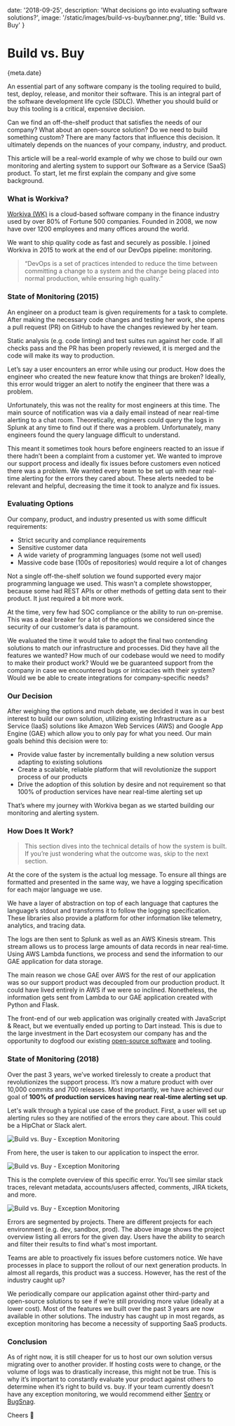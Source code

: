 
date: '2018-09-25',
description: 'What decisions go into evaluating software solutions?',
image: '/static/images/build-vs-buy/banner.png',
title: 'Build vs. Buy'
}


# Build vs. Buy

<Date>{meta.date}</Date>

An essential part of any software company is the tooling required to build, test, deploy, release, and monitor their software. This is an integral part of the software development life cycle (SDLC). Whether you should build or buy this tooling is a critical, expensive decision.

Can we find an off-the-shelf product that satisfies the needs of our company? What about an open-source solution? Do we need to build something custom? There are many factors that influence this decision. It ultimately depends on the nuances of your company, industry, and product.

This article will be a real-world example of why we chose to build our own monitoring and alerting system to support our Software as a Service (SaaS) product. To start, let me first explain the company and give some background.

### What is Workiva?

[Workiva (WK)](https://www.workiva.com/) is a cloud-based software company in the finance industry used by over 80% of Fortune 500 companies. Founded in 2008, we now have over 1200 employees and many offices around the world.

We want to ship quality code as fast and securely as possible. I joined Workiva in 2015 to work at the end of our DevOps pipeline: monitoring.

> “DevOps is a set of practices intended to reduce the time between committing a change to a system and the change being placed into normal production, while ensuring high quality.”

### State of Monitoring (2015)

An engineer on a product team is given requirements for a task to complete. After making the necessary code changes and testing her work, she opens a pull request (PR) on GitHub to have the changes reviewed by her team.

Static analysis (e.g. code linting) and test suites run against her code. If all checks pass and the PR has been properly reviewed, it is merged and the code will make its way to production.

Let’s say a user encounters an error while using our product. How does the engineer who created the new feature know that things are broken? Ideally, this error would trigger an alert to notify the engineer that there was a problem.

Unfortunately, this was not the reality for most engineers at this time. The main source of notification was via a daily email instead of near real-time alerting to a chat room. Theoretically, engineers could query the logs in Splunk at any time to find out if there was a problem. Unfortunately, many engineers found the query language difficult to understand.

This meant it sometimes took hours before engineers reacted to an issue if there hadn’t been a complaint from a customer yet. We wanted to improve our support process and ideally fix issues before customers even noticed there was a problem. We wanted every team to be set up with near real-time alerting for the errors they cared about. These alerts needed to be relevant and helpful, decreasing the time it took to analyze and fix issues.

### Evaluating Options

Our company, product, and industry presented us with some difficult requirements:

-   Strict security and compliance requirements
-   Sensitive customer data
-   A wide variety of programming languages (some not well used)
-   Massive code base (100s of repositories) would require a lot of changes

Not a single off-the-shelf solution we found supported every major programming language we used. This wasn’t a complete showstopper, because some had REST APIs or other methods of getting data sent to their product. It just required a bit more work.

At the time, very few had SOC compliance or the ability to run on-premise. This was a deal breaker for a lot of the options we considered since the security of our customer’s data is paramount.

We evaluated the time it would take to adopt the final two contending solutions to match our infrastructure and processes. Did they have all the features we wanted? How much of our codebase would we need to modify to make their product work? Would we be guaranteed support from the company in case we encountered bugs or intricacies with their system? Would we be able to create integrations for company-specific needs?

### Our Decision

After weighing the options and much debate, we decided it was in our best interest to build our own solution, utilizing existing Infrastructure as a Service (IaaS) solutions like Amazon Web Services (AWS) and Google App Engine (GAE) which allow you to only pay for what you need. Our main goals behind this decision were to:

-   Provide value faster by incrementally building a new solution versus adapting to existing solutions
-   Create a scalable, reliable platform that will revolutionize the support process of our products
-   Drive the adoption of this solution by desire and not requirement so that 100% of production services have near real-time alerting set up

That’s where my journey with Workiva began as we started building our monitoring and alerting system.

### How Does It Work?

> This section dives into the technical details of how the system is built. If you’re just wondering what the outcome was, skip to the next section.

At the core of the system is the actual log message. To ensure all things are formatted and presented in the same way, we have a logging specification for each major language we use.

We have a layer of abstraction on top of each language that captures the language’s stdout and transforms it to follow the logging specification. These libraries also provide a platform for other information like telemetry, analytics, and tracing data.

The logs are then sent to Splunk as well as an AWS Kinesis stream. This stream allows us to process large amounts of data records in near real-time. Using AWS Lambda functions, we process and send the information to our GAE application for data storage.

The main reason we chose GAE over AWS for the rest of our application was so our support product was decoupled from our production product. It could have lived entirely in AWS if we were so inclined. Nonetheless, the information gets sent from Lambda to our GAE application created with Python and Flask.

The front-end of our web application was originally created with JavaScript & React, but we eventually ended up porting to Dart instead. This is due to the large investment in the Dart ecosystem our company has and the opportunity to dogfood our existing [open-source software](http://workiva.github.io/) and tooling.

### State of Monitoring (2018)

Over the past 3 years, we’ve worked tirelessly to create a product that revolutionizes the support process. It’s now a mature product with over 10,000 commits and 700 releases. Most importantly, we have achieved our goal of **100% of production services having near real-time alerting set up**.

Let's walk through a typical use case of the product. First, a user will set up alerting rules so they are notified of the errors they care about. This could be a HipChat or Slack alert.

![Build vs. Buy - Exception Monitoring](/static/images/build-vs-buy/hubble-alert.png)

From here, the user is taken to our application to inspect the error.

![Build vs. Buy - Exception Monitoring](/static/images/build-vs-buy/hubble-context-view.png)

This is the complete overview of this specific error. You'll see similar stack traces, relevant metadata, accounts/users affected, comments, JIRA tickets, and more.

![Build vs. Buy - Exception Monitoring](/static/images/build-vs-buy/hubble-errors-table.png)

Errors are segmented by projects. There are different projects for each environment (e.g. dev, sandbox, prod). The above image shows the project overview listing all errors for the given day. Users have the ability to search and filter their results to find what's most important.

Teams are able to proactively fix issues before customers notice. We have processes in place to support the rollout of our next generation products. In almost all regards, this product was a success. However, has the rest of the industry caught up?

We periodically compare our application against other third-party and open-source solutions to see if we’re still providing more value (ideally at a lower cost). Most of the features we built over the past 3 years are now available in other solutions. The industry has caught up in most regards, as exception monitoring has become a necessity of supporting SaaS products.

### Conclusion

As of right now, it is still cheaper for us to host our own solution versus migrating over to another provider. If hosting costs were to change, or the volume of logs was to drastically increase, this might not be true. This is why it’s important to constantly evaluate your product against others to determine when it’s right to build vs. buy. If your team currently doesn’t have any exception monitoring, we would recommend either [Sentry](https://sentry.io/) or [BugSnag](https://www.bugsnag.com/).

Cheers 🎉

